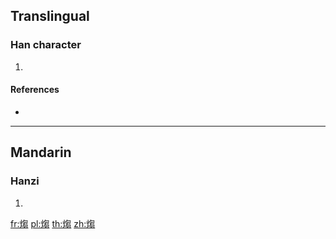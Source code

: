 {{character info/new}}
==Translingual==

===Han character===
{{Han char|rn=86|rad=火|as=10|sn=14|four=|canj=FPUU|ids=⿰火芻}}

# {{defn|Han|sort=火10}}

====References====
* {{Han ref|kx=0678.230|dkj=19270|hdz=32224.050|uh=717C|ud=29052}}

----

==Mandarin==

===Hanzi===
{{cmn-hanzi|pin=[[chǎo]] ([[chao3]])|wg=ch'ao<sup>3</sup>}}

# {{defn|lang=cmn|sort=火10}}

[[fr:煼]]
[[pl:煼]]
[[th:煼]]
[[zh:煼]]